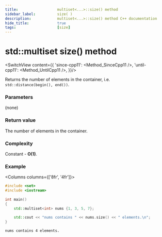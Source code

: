 ```yaml
---
title:					multiset<...>::size() method
sidebar_label:			size( )
description:			multiset<...>::size() method C++ documentation
hide_title:				true
tags:					[size]
---
```



<!----------------- Codes ---------------------->


# std::multiset size() method

<SwitchView content={{
        'since-cpp11': <Method_SinceCpp11 />,
        'until-cpp11': <Method_UntilCpp11 />,
    }}/>

Returns the number of elements in the container, i.e. `std::distance(begin(), end())`.

### Parameters

(none)

### Return value

The number of elements in the container.

### Complexity

Constant - **O(1)**.

### Example

<Columns columns={['8fr', '4fr']}>
<div>

```cpp title='Main.cpp' showLineNumbers
#include <set>
#include <iostream>
 
int main()
{ 
    std::multiset<int> nums {1, 3, 5, 7};
 
    std::cout << "nums contains " << nums.size() << " elements.\n";
}
```

</div>
<div>

```plaintext title="Output"
nums contains 4 elements.
```

</div>
</Columns>
